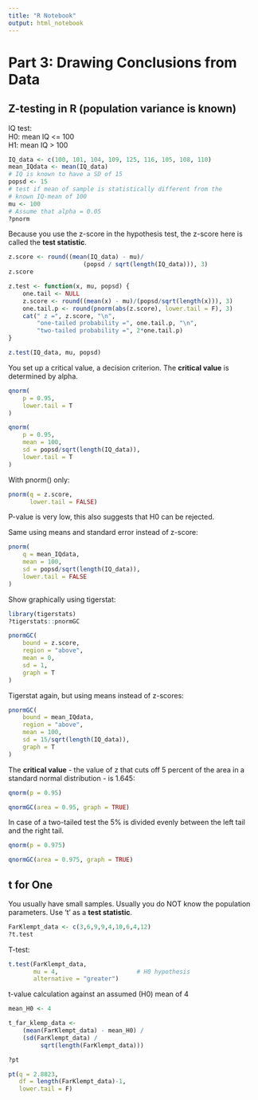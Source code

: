```yaml
---
title: "R Notebook"
output: html_notebook
---
```


# Part 3: Drawing Conclusions from Data

## Z-testing in R (population variance is known)
IQ test:  
H0: mean IQ <= 100  
H1: mean IQ >  100  

```r
IQ_data <- c(100, 101, 104, 109, 125, 116, 105, 108, 110)
mean_IQdata <- mean(IQ_data)
# IQ is known to have a SD of 15
popsd <- 15
# test if mean of sample is statistically different from the 
# known IQ-mean of 100
mu <- 100
# Assume that alpha = 0.05
?pnorm
```

Because you use the z-score in the hypothesis test, the z-score here is called the **test statistic**. 

```r
z.score <- round((mean(IQ_data) - mu)/
                     (popsd / sqrt(length(IQ_data))), 3)
z.score
```


```r
z.test <- function(x, mu, popsd) {
    one.tail <- NULL
    z.score <- round((mean(x) - mu)/(popsd/sqrt(length(x))), 3)
    one.tail.p <- round(pnorm(abs(z.score), lower.tail = F), 3)
    cat(" z =", z.score, "\n",
        "one-tailed probability =", one.tail.p, "\n",
        "two-tailed probability =", 2*one.tail.p)
}

z.test(IQ_data, mu, popsd)
```

You set up a critical value, a decision criterion. The **critical value** is determined by alpha. 

```r
qnorm(
    p = 0.95,
    lower.tail = T
)
```

```r
qnorm(
    p = 0.95,
    mean = 100,
    sd = popsd/sqrt(length(IQ_data)),
    lower.tail = T
)
```

With pnorm() only:

```r
pnorm(q = z.score,
      lower.tail = FALSE)
```

P-value is very low, this also suggests that H0 can be rejected.

Same using means and standard error instead of z-score:

```r
pnorm(
    q = mean_IQdata,
    mean = 100,
    sd = popsd/sqrt(length(IQ_data)),
    lower.tail = FALSE
)
```

Show graphically using tigerstat:

```r
library(tigerstats)
?tigerstats::pnormGC

pnormGC(
    bound = z.score,
    region = "above",
    mean = 0,
    sd = 1,
    graph = T
)
```

Tigerstat again, but using means instead of z-scores:

```r
pnormGC(
    bound = mean_IQdata,
    region = "above",
    mean = 100,
    sd = 15/sqrt(length(IQ_data)),
    graph = T
)
```

The **critical value** - the value of z that cuts off 5 percent of the area in a standard normal distribution - is 1.645:

```r
qnorm(p = 0.95)
```

```r
qnormGC(area = 0.95, graph = TRUE)
```

In case of a two-tailed test the 5% is divided evenly between the left tail and the right tail.  

```r
qnorm(p = 0.975)
```

```r
qnormGC(area = 0.975, graph = TRUE)
```


## t for One

You usually have small samples.
Usually you do NOT know the population parameters.
Use 't' as a **test statistic**.

```r
FarKlempt_data <- c(3,6,9,9,4,10,6,4,12)
?t.test
```

T-test:  

```r
t.test(FarKlempt_data,
       mu = 4,                      # H0 hypothesis
       alternative = "greater")
```

t-value calculation against an assumed (H0) mean of 4

```r
mean_H0 <- 4

t_far_klemp_data <-
    (mean(FarKlempt_data) - mean_H0) / 
    (sd(FarKlempt_data) / 
         sqrt(length(FarKlempt_data)))
```

```r
?pt

pt(q = 2.8823,
   df = length(FarKlempt_data)-1,
   lower.tail = F)
```


